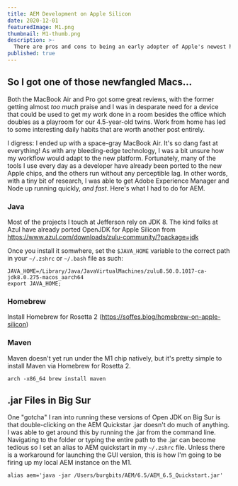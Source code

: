 ```yaml
---
title: AEM Development on Apple Silicon
date: 2020-12-01
featuredImage: M1.png
thumbnail: M1-thumb.png
description: >-
  There are pros and cons to being an early adopter of Apple's newest hardware, but there are mostly pros, even if you opt for the M1 MacBook Air.
published: true
---
```


## So I got one of those newfangled Macs...

Both the MacBook Air and Pro got some great reviews, with the former getting almost _too much_ praise and I was in desparate need for a device that could be used to get my work done in a room besides the office which doubles as a playroom for our 4.5-year-old twins. Work from home has led to some interesting daily habits that are worth another post entirely. 

I digress: I ended up with a space-gray MacBook Air. It's so dang fast at everything! As with any bleeding-edge technology, I was a bit unsure how my workflow would adapt to the new platform. Fortunately, many of the tools I use every day as a developer have already been ported to the new Apple chips, and the others run without any perceptible lag. In other words, with a tiny bit of research, I was able to get Adobe Experience Manager and Node up running quickly, _and fast_. Here's what I had to do for AEM.

### Java
Most of the projects I touch at Jefferson rely on JDK 8. The kind folks at Azul have already ported OpenJDK for Apple Silicon from https://www.azul.com/downloads/zulu-community/?package=jdk

Once you install it somwhere, set the `$JAVA_HOME` variable to the correct path in your `~/.zshrc` or `~/.bash` file as such:

```shell
JAVA_HOME=/Library/Java/JavaVirtualMachines/zulu8.50.0.1017-ca-jdk8.0.275-macos_aarch64
export JAVA_HOME;
```
### Homebrew
Install Homebrew for Rosetta 2 (https://soffes.blog/homebrew-on-apple-silicon)

### Maven
Maven doesn't yet run under the M1 chip natively, but it's pretty simple to install Maven via Homebrew for Rosetta 2. 

```console
arch -x86_64 brew install maven
```

## .jar Files in Big Sur

One "gotcha" I ran into running these versions of Open JDK on Big Sur is that double-clicking on the AEM Quickstar .jar doesn't do much of anything. I was able to get around this by running the .jar from the command line. Navigating to the folder or typing the entire path to the .jar can become tedious so I set an alias to AEM quickstart in my `~/.zshrc` file. Unless there is a workaround for launching the GUI version, this is how I'm going to be firing up my local AEM instance on the M1.



```shell
alias aem='java -jar /Users/burgbits/AEM/6.5/AEM_6.5_Quickstart.jar'
```

